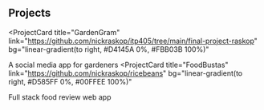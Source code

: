 ## Projects

<ProjectCard
  title="GardenGram"
  link="https://github.com/nickraskop/itp405/tree/main/final-project-raskop"
  bg="linear-gradient(to right, #D4145A 0%, #FBB03B 100%)"
>
  A social media app for gardeners
</ProjectCard>
<ProjectCard
  title="FoodBustas"
  link="https://github.com/nickraskop/ricebeans"
  bg="linear-gradient(to right, #D585FF 0%, #00FFEE 100%)"
>
  Full stack food review web app
</ProjectCard>
